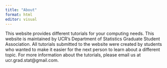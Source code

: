 ```yaml
---
title: "About"
format: html
editor: visual
---
```


This website provides different tutorials for your computing needs. This website is maintained by UCR's Department of Statistics Graduate Student Association. All tutorials submitted to the website were created by students who wanted to make it easier for the next person to learn about a different topic. For more information about the tutorials, please email us at ucr.grad.stat\@gmail.com.
